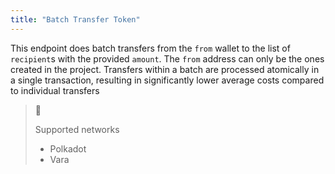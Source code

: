 ```yaml
---
title: "Batch Transfer Token"
---
```


This endpoint does batch transfers from the `from` wallet to the list of `recipient`s with the provided `amount`. The `from` address can only be the ones created in the project. Transfers within a batch are processed atomically in a single transaction, resulting in significantly lower average costs compared to individual transfers

> 📘
> 
> Supported networks
> 
> * Polkadot
> * Vara